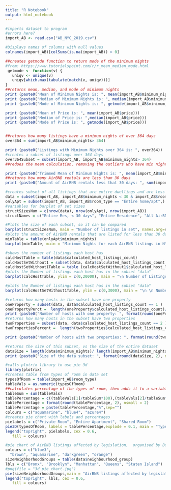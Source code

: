 ---
title: "R Notebook"
output: html_notebook
---

```{r}
#imports dataset to program
#errors here?
import_AB <- read.csv("AB_NYC_2019.csv")

#Displays names of columns with null values
colnames(import_AB)[colSums(is.na(import_AB)) > 0]

```

```{r}
##creates getmode function to return mode of the minimum nights
#from: https://www.tutorialspoint.com/r/r_mean_median_mode.html
 getmode <- function(v) {
   uniqv <- unique(v)
   uniqv[which.max(tabulate(match(v, uniqv)))]
}
##returns mean, median, and mode of minimum nights
print (paste0("Mean of Minimum Nights is: ", mean(import_AB$minimum_nights)))
print (paste0("Median of Minimum Nights is: ", median(import_AB$minimum_nights)))
print (paste0("Mode of Minimum Nights is: ", getmode(import_AB$minimum_nights)))

print (paste0("Mean of Price is: ", mean(import_AB$price)))
print (paste0("Median of Price is: ",median(import_AB$price)))
print (paste0("Mode of Price is: ", getmode(import_AB$price)))


##returns how many listings have a minimum nights of over 364 days
over364 = sum(import_AB$minimum_nights> 364)

print (paste0("Listings with Minimum Nights over 364 is: ", over364))
#creates a subset of listings over 364 days
over364Subset = subset(import_AB, import_AB$minimum_nights> 364)
##redoes the mean calculation, removing the outliers who have min nights of more than 360 days

print (paste0("Trimmed Mean of Minimum Nights is: ", mean(import_AB$minimum_nights, trim = over364/10)))
##returns how many AirBNB rentals are less than 30 days
print (paste0("Amount of AirBNB rentals less that 30 days: ", sum(import_AB$minimum_nights < 30)))


```

```{r}
#creates subset of all listings that are entire dwellings and are less that 30 days
data = subset(import_AB, import_AB$minimum_nights < 30 & import_AB$room_type == "Entire home/apt",) 
onlyApt = subset(import_AB, import_AB$room_type == "Entire home/apt",)
#variables for barplot of set sizes
structSizesNum = c(nrow(data), nrow(onlyApt), nrow(import_AB))
structNames = c("Entire Res, < 30 days", "Entire Residence", "All AirBNB Rentals")

#Plots the size of each subset, so it can be compared
barplot(structSizesNum, main = "Number of listings in set", names.arg=structNames, ylim = c(0, 50000), ylab = "Amount of Listings", col = cm.colors(3))
#plots the amount of AirBNB rentals that are listed for less than 30 days
minTable = table(onlyApt$minimum_nights)
barplot(minTable, main = "Minimum Nights for each AirBNB listings in NYC",ylim = c(0, 7000), xlab = "Minimum Nights", ylab = "Number of Residences listed", col = topo.colors(length(minTable)))
```

```{r}
#shows the number of listings each host has
calcHostTable = table(data$calculated_host_listings_count)
calcHostSetWithout1 = subset(data, data$calculated_host_listings_count > 1)
calcHostSetWithout1Table = table (calcHostSetWithout1$calculated_host_listings_count)
#plots the Number of listings each host has in the subset "data"
barplot(calcHostTable, ylim = c(0,20000), main = "\n Number of Listings each host has\n in Subset of less than 30 days minimum stay,\n of entire apartment rentals", xlab = "Number of listings", ylab = "Number of hosts in category", col = cm.colors(length(calcHostTable)))

#plots the Number of listings each host has in the subset "data"
barplot(calcHostSetWithout1Table, ylim = c(0,3000), main = "\n \n Number of Listings each host has\n in Subset of less than 30 days minimum stay,\n of entire apartment rentals \n without 'one' value in number of listings", xlab = "Number of listings", ylab = "Number of hosts in category", col = cm.colors(length(calcHostTable)))

#returns how many hosts in the subset have one property
oneProperty = subset(data, data$calculated_host_listings_count == 1 )
onePropertyPerct =  length(oneProperty$calculated_host_listings_count)/ length(data$calculated_host_listings_count) * 100
print (paste0("Number of hosts with one property: ", format(round(onePropertyPerct, 2), nsmall = 2), "%"))
#returns how many hosts in the subset have two properties
twoProperties = subset(data, data$calculated_host_listings_count == 2 )
twoPropertiesPercent =  length(twoProperties$calculated_host_listings_count)/ length(data$calculated_host_listings_count) * 100

print (paste0("Number of hosts with two properties: ", format(round(twoPropertiesPercent, 2), nsmall = 2), "%"))

#returns the size of this subset, vs the size of the entire dataset
dataSize = length(data$minimum_nights)/ length(import_AB$minimum_nights) * 100
print (paste0("Size of the data subset: ", format(round(dataSize, 2), nsmall = 2), "%"))
```

```{r}
#calls plotrix library to use pie 3d
library(plotrix)
#creates table from types of room in data set
typesOfRoom = table(import_AB$room_type)
tableVals = as.numeric(typesOfRoom)
##calculates percentage of the types of room, then adds it to a variable
tableSum = sum(tableVals)
tablePercentage = c((tableVals[1]/tableSum*100),(tableVals[2]/tableSum*100),(tableVals[3]/tableSum*100))
tablePercentage = format(round(tablePercentage, 2), nsmall = 2)
tablePercentage = paste(tablePercentage,"%",sep="")
colours = c("aquamarine", "blue4", "azure4")
#creates pie chart with labels and percentages
pielabels = c("Private Room", "Entire Apartment", "Shared Room")
pie3D(typesOfRoom, labels = tablePercentage,explode = 0.1, main = "Types of Room in NYC on AirBNB", col = colours)
legend("topright", pielabels, cex = 0.6,
   fill = colours)
```

```{r}
#pie chart of AirBNB listings affected by legislation,  organised by Borough
colours = c("blue3", 
  "brown", "aquamarine", "darkgreen", "orange") 
sizeNeighborhoodGroups = table(data$neighbourhood_group)
lbls = c("Bronx", "Brooklyn", "Manhattan", "Queens", "Staten Island")
#png(file = "3d_pie_chart.jpg")
pie(sizeNeighborhoodGroups,main = "AirBNB listings affected by legislation,  organised by Borough", labels = "", col = colours)
legend("topright", lbls, cex = 0.6,
   fill = colours)

```

